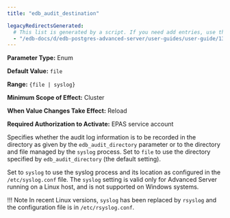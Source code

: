 ```yaml
---
title: "edb_audit_destination"

legacyRedirectsGenerated:
  # This list is generated by a script. If you need add entries, use the `legacyRedirects` key.
  - "/edb-docs/d/edb-postgres-advanced-server/user-guides/user-guide/13/edb_audit_destination.html"
---
```


<div id="edb_audit_destination" class="registered_link"></div>

**Parameter Type:** Enum

**Default Value:** `file`

**Range:** `{file | syslog}`

**Minimum Scope of Effect:** Cluster

**When Value Changes Take Effect:** Reload

**Required Authorization to Activate:** EPAS service account

Specifies whether the audit log information is to be recorded in the directory as given by the `edb_audit_directory` parameter or to the directory and file managed by the `syslog` process. Set to `file` to use the directory specified by `edb_audit_directory` (the default setting).

Set to `syslog` to use the syslog process and its location as configured in the `/etc/syslog.conf` file. The `syslog` setting is valid only for Advanced Server running on a Linux host, and is not supported on Windows systems.

!!! Note
    In recent Linux versions, `syslog` has been replaced by `rsyslog` and the configuration file is in `/etc/rsyslog.conf`.
